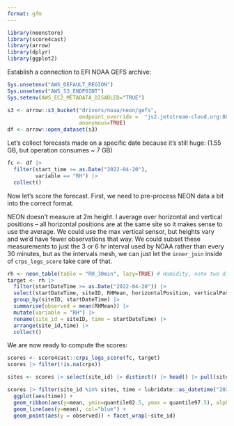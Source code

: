 ```yaml
---
format: gfm
---
```



```r
library(neonstore)
library(score4cast)
library(arrow)
library(dplyr)
library(ggplot2)
```


Establish a connection to EFI NOAA GEFS archive:

```r
Sys.unsetenv("AWS_DEFAULT_REGION")
Sys.unsetenv("AWS_S3_ENDPOINT")
Sys.setenv(AWS_EC2_METADATA_DISABLED="TRUE")

s3 <- arrow::s3_bucket("drivers/noaa/neon/gefs", 
                       endpoint_override =  "js2.jetstream-cloud.org:8001",
                       anonymous=TRUE)
df <- arrow::open_dataset(s3)
```



Let's collect forecasts made on a specific date because it's still huge: (1.55 GB, but operation consumes ~ 7 GB)

```r
fc <- df |> 
  filter(start_time >= as.Date("2022-04-20"),
         variable == "RH") |> 
  collect()
```


Now let's score the forecast. 
First, we need to pre-process NEON data a bit into the correct format.

NEON doesn't measure at 2m height. I average over horizontal and vertical positions -- 
all horizontal positions are at the same site so it makes sense to use the average.
We could use the max vertical sensor, but heights vary and we'd have fewer observations that way.
We could subset these measurements to just the 3 or 6 hr interval used by NOAA rather
than every 30 minutes, but as the intervals mesh, we can just let the `inner_join`
inside of `crps_logs_score` take care of that.


```r
rh <- neon_table(table = "RH_30min", lazy=TRUE) # Humidity, note two different sensor positions
target <- rh |> 
  filter(startDateTime >= as.Date("2022-04-20")) |>
  select(startDateTime, siteID, RHMean, horizontalPosition, verticalPosition) |>
  group_by(siteID, startDateTime) |> 
  summarise(observed = mean(RHMean)) |>
  mutate(variable = "RH") |>
  rename(site_id = siteID, time = startDateTime) |> 
  arrange(site_id,time) |> 
  collect()
```


We are now ready to compute the scores: 

```r
scores <- score4cast::crps_logs_score(fc, target)
scores |> filter(!is.na(crps))
```

```r
sites <- scores |> select(site_id) |> distinct() |> head() |> pull(site_id)

scores |> filter(site_id %in% sites, time < lubridate::as_datetime("2022-05-01")) |>
  ggplot(aes(time)) + 
  geom_ribbon(aes(y=mean, ymin=quantile02.5, ymax = quantile97.5), alpha=0.6, fill="blue") +
  geom_line(aes(y=mean), col="blue") +
  geom_point(aes(y = observed)) + facet_wrap(~site_id)

```

